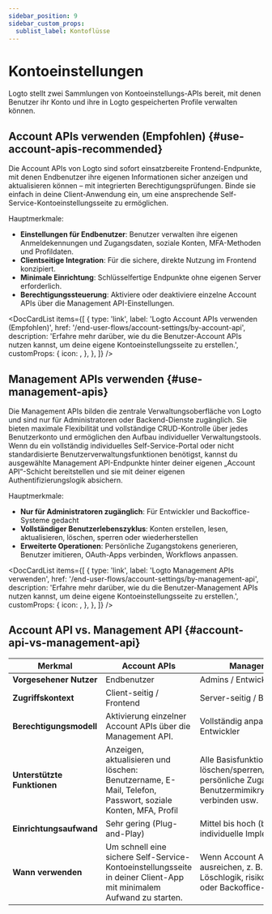 ```yaml
---
sidebar_position: 9
sidebar_custom_props:
  sublist_label: Kontoflüsse
---
```



# Kontoeinstellungen

Logto stellt zwei Sammlungen von Kontoeinstellungs-APIs bereit, mit denen Benutzer ihr Konto und ihre in Logto gespeicherten Profile verwalten können.

## Account APIs verwenden (Empfohlen) \{#use-account-apis-recommended}

Die Account APIs von Logto sind sofort einsatzbereite Frontend-Endpunkte, mit denen Endbenutzer ihre eigenen Informationen sicher anzeigen und aktualisieren können – mit integrierten Berechtigungsprüfungen. Binde sie einfach in deine Client-Anwendung ein, um eine ansprechende Self-Service-Kontoeinstellungsseite zu ermöglichen.

Hauptmerkmale:

- **Einstellungen für Endbenutzer**: Benutzer verwalten ihre eigenen Anmeldekennungen und Zugangsdaten, soziale Konten, MFA-Methoden und Profildaten.
- **Clientseitige Integration**: Für die sichere, direkte Nutzung im Frontend konzipiert.
- **Minimale Einrichtung**: Schlüsselfertige Endpunkte ohne eigenen Server erforderlich.
- **Berechtigungssteuerung**: Aktiviere oder deaktiviere einzelne Account APIs über die Management API-Einstellungen.

<DocCardList
  items={[
    {
      type: 'link',
      label: 'Logto Account APIs verwenden (Empfohlen)',
      href: '/end-user-flows/account-settings/by-account-api',
      description:
        'Erfahre mehr darüber, wie du die Benutzer-Account APIs nutzen kannst, um deine eigene Kontoeinstellungsseite zu erstellen.',
      customProps: {
        icon: <GearIcon />,
      },
    },
  ]}
/>

## Management APIs verwenden \{#use-management-apis}

Die Management APIs bilden die zentrale Verwaltungsoberfläche von Logto und sind nur für Administratoren oder Backend-Dienste zugänglich. Sie bieten maximale Flexibilität und vollständige CRUD-Kontrolle über jedes Benutzerkonto und ermöglichen den Aufbau individueller Verwaltungstools. Wenn du ein vollständig individuelles Self-Service-Portal oder nicht standardisierte Benutzerverwaltungsfunktionen benötigst, kannst du ausgewählte Management API-Endpunkte hinter deiner eigenen „Account API“-Schicht bereitstellen und sie mit deiner eigenen Authentifizierungslogik absichern.

Hauptmerkmale:

- **Nur für Administratoren zugänglich**: Für Entwickler und Backoffice-Systeme gedacht
- **Vollständiger Benutzerlebenszyklus**: Konten erstellen, lesen, aktualisieren, löschen, sperren oder wiederherstellen
- **Erweiterte Operationen**: Persönliche Zugangstokens generieren, Benutzer imitieren, OAuth-Apps verbinden, Workflows anpassen.

<DocCardList
  items={[
    {
      type: 'link',
      label: 'Logto Management APIs verwenden',
      href: '/end-user-flows/account-settings/by-management-api',
      description:
        'Erfahre mehr darüber, wie du die Benutzer-Management APIs nutzen kannst, um deine eigene Kontoeinstellungsseite zu erstellen.',
      customProps: {
        icon: <GearIcon />,
      },
    },
  ]}
/>

## Account API vs. Management API \{#account-api-vs-management-api}

| Merkmal                     | Account APIs                                                                                                       | Management APIs                                                                                                                      |
| --------------------------- | ------------------------------------------------------------------------------------------------------------------ | ------------------------------------------------------------------------------------------------------------------------------------ |
| **Vorgesehener Nutzer**     | Endbenutzer                                                                                                        | Admins / Entwickler                                                                                                                  |
| **Zugriffskontext**         | Client-seitig / Frontend                                                                                           | Server-seitig / Backend                                                                                                              |
| **Berechtigungsmodell**     | Aktivierung einzelner Account APIs über die Management API.                                                        | Vollständig anpassbar durch Entwickler                                                                                               |
| **Unterstützte Funktionen** | Anzeigen, aktualisieren und löschen: Benutzername, E-Mail, Telefon, Passwort, soziale Konten, MFA, Profil          | Alle Basisfunktionen + Konto löschen/sperren/wiederherstellen, persönliche Zugangstokens, Benutzermimikry, OAuth-Apps verbinden usw. |
| **Einrichtungsaufwand**     | Sehr gering (Plug-and-Play)                                                                                        | Mittel bis hoch (benötigt individuelle Implementierung)                                                                              |
| **Wann verwenden**          | Um schnell eine sichere Self-Service-Kontoeinstellungsseite in deiner Client-App mit minimalem Aufwand zu starten. | Wenn Account APIs nicht ausreichen, z. B. für komplexe Löschlogik, risikoreiche Aktionen oder Backoffice-Tools.                      |

